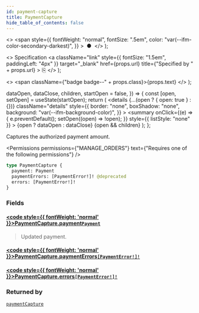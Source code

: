 ```yaml
---
id: payment-capture
title: PaymentCapture
hide_table_of_contents: false
---
```


  <>
    <span
      style={{
        fontWeight: "normal",
        fontSize: ".5em",
        color: "var(--ifm-color-secondary-darkest)",
      }}
    >
      &nbsp;●&nbsp;
    </span>
  </>
);

  <>
    Specification
    <a
      className="link"
      style={{ fontSize: "1.5em", paddingLeft: "4px" }}
      target="\_blank"
      href={props.url}
      title={"Specified by " + props.url}
    >
      ⎘
    </a>
  </>
);

  <>
    <span className={"badge badge--" + props.class}>{props.text}</span>
  </>
);


  dataOpen,
  dataClose,
  children,
  startOpen = false,
}) => {
  const [open, setOpen] = useState(startOpen);
  return (
    <details
      {...(open ? { open: true } : {})}
      className="details"
      style={{
        border: "none",
        boxShadow: "none",
        background: "var(--ifm-background-color)",
      }}
    >
      <summary
        onClick={(e) => {
          e.preventDefault();
          setOpen((open) => !open);
        }}
        style={{ listStyle: "none" }}
      >
        {open ? dataOpen : dataClose}
      </summary>
      {open && children}
    </details>
  );
};

Captures the authorized payment amount.

<Permissions
  permissions={"MANAGE_ORDERS"}
  text={"Requires one of the following permissions"}
/>

```graphql
type PaymentCapture {
  payment: Payment
  paymentErrors: [PaymentError!]! @deprecated
  errors: [PaymentError!]!
}
```

### Fields

#### [<code style={{ fontWeight: 'normal' }}>PaymentCapture.<b>payment</b></code>](#)<Bullet />[`Payment`](../../../api-reference/payments/objects/payment) <Badge class="secondary" text="object"/>

> Updated payment.

#### [<code style={{ fontWeight: 'normal' }}>PaymentCapture.<b>paymentErrors</b></code>](#)<Bullet />[`[PaymentError!]!`](../../../api-reference/payments/objects/payment-error) <Badge class="secondary" text="deprecated"/> <Badge class="secondary" text="non-null"/> <Badge class="secondary" text="object"/>

> <Badge
>   class="warning"
>   text="DEPRECATED: This field will be removed in Saleor 4.0. Use `errors` field instead."
> />

#### [<code style={{ fontWeight: 'normal' }}>PaymentCapture.<b>errors</b></code>](#)<Bullet />[`[PaymentError!]!`](../../../api-reference/payments/objects/payment-error) <Badge class="secondary" text="non-null"/> <Badge class="secondary" text="object"/>

>

### Returned by

[`paymentCapture`](../../../api-reference/payments/mutations/payment-capture) <Badge class="secondary" text="mutation"/>

